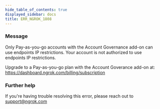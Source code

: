 ```yaml
---
hide_table_of_contents: true
displayed_sidebar: docs
title: ERR_NGROK_1808
---
```




### Message

Only Pay-as-you-go accounts with the Account Governance add-on can use endpoints IP restrictions.
Your account is not authorized to use endpoints IP restrictions.

Upgrade to a Pay-as-you-go plan with the Account Goverance add-on at: https://dashboard.ngrok.com/billing/subscription

<ErrorDetails error="err_ngrok_1808" />

### Further help

If you're having trouble resolving this error, please reach out to [support@ngrok.com](mailto:support@ngrok.com?subject=Help%20with%20ERR_NGROK_1808)
